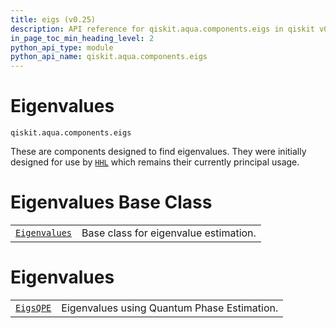 ```yaml
---
title: eigs (v0.25)
description: API reference for qiskit.aqua.components.eigs in qiskit v0.25
in_page_toc_min_heading_level: 2
python_api_type: module
python_api_name: qiskit.aqua.components.eigs
---
```


<span id="module-qiskit.aqua.components.eigs" />

<span id="qiskit-aqua-components-eigs" />

<span id="eigenvalues-qiskit-aqua-components-eigs" />

# Eigenvalues

`qiskit.aqua.components.eigs`

These are components designed to find eigenvalues. They were initially designed for use by [`HHL`](qiskit.aqua.algorithms.HHL "qiskit.aqua.algorithms.HHL") which remains their currently principal usage.

# Eigenvalues Base Class

|                                                                                                    |                                       |
| -------------------------------------------------------------------------------------------------- | ------------------------------------- |
| [`Eigenvalues`](qiskit.aqua.components.eigs.Eigenvalues "qiskit.aqua.components.eigs.Eigenvalues") | Base class for eigenvalue estimation. |

# Eigenvalues

|                                                                                        |                                             |
| -------------------------------------------------------------------------------------- | ------------------------------------------- |
| [`EigsQPE`](qiskit.aqua.components.eigs.EigsQPE "qiskit.aqua.components.eigs.EigsQPE") | Eigenvalues using Quantum Phase Estimation. |

